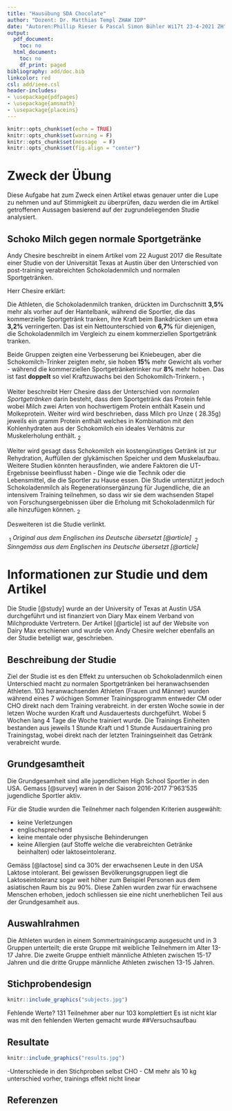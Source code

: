 ```yaml
---
title: "Hausübung SDA Chocolate"
author: "Dozent: Dr. Matthias Templ ZHAW IDP"
date: "Autoren:Phillip Rieser & Pascal Simon Bühler Wi17t 23-4-2021 ZH"
output:
  pdf_document:
    toc: no
  html_document:
    toc: no
    df_print: paged
bibliography: add/doc.bib
linkcolor: red
csl: add/ieee.csl
header-includes:
- \usepackage{pdfpages}
- \usepackage{amsmath}
- \usepackage{placeins}
---
```



```r
knitr::opts_chunk$set(echo = TRUE)
knitr::opts_chunk$set(warning = F)
knitr::opts_chunk$set(message  = F)
knitr::opts_chunk$set(fig.align = "center")
```

# Zweck der Übung

Diese Aufgabe hat zum Zweck einen Artikel etwas genauer unter die Lupe zu nehmen und auf Stimmigkeit zu überprüfen, dazu werden die im Artikel getroffenen Aussagen basierend auf der zugrundeliegenden Studie analysiert.

## Schoko Milch gegen normale Sportgetränke

Andy Chesire beschreibt in einem Artikel vom 22 August 2017 die Resultate einer Studie von der Universität Texas at Austin über den Unterschied von post-training verabreichten Schokoladenmilch und normalen Sportgetränken.

Herr Chesire erklärt:

Die Athleten, die Schokoladenmilch tranken, drückten im Durchschnitt **3,5%** mehr als vorher auf der Hantelbank, während die Sportler, die das kommerzielle Sportgetränk tranken, ihre Kraft beim Bankdrücken um etwa **3,2%** verringerten. Das ist ein Nettounterschied von **6,7%** für diejenigen, die Schokoladenmilch im Vergleich zu einem kommerziellen Sportgetränk tranken.

Beide Gruppen zeigten eine Verbesserung bei Kniebeugen, aber die Schokomilch-Trinker zeigten mehr, sie hoben **15%** mehr Gewicht als vorher - während die kommerziellen Sportgetränketrinker nur **8%** mehr hoben. Das ist fast **doppelt** so viel Kraftzuwachs bei den Schokomilch-Trinkern.$\ _{1}$

Weiter beschreibt Herr Chesire dass der Unterschied von *normalen Sportgetränken* darin besteht, dass dem Sportgetränk das Protein fehle wobei Milch zwei Arten von hochwertigem Protein enthält Kasein und Molkeprotein. Weiter wird wird beschrieben, dass Milch pro Unze ( 28.35g) jeweils ein gramm Protein enthält welches in Kombination mit den Kohlenhydraten aus der Schokomilch ein ideales Verhätnis zur Muskelerholung enthält.$\ _{2}$

Weiter wird gesagt dass Schokomilch ein kostengünstiges Getränk ist zur Rehydration, Auffüllen der glykämischen Speicher und dem Muskelaufbau. Weitere Studien könnten herausfinden, wie andere Faktoren die UT-Ergebnisse beeinflusst haben - Dinge wie die Technik oder die Lebensmittel, die die Sportler zu Hause essen. Die Studie unterstützt jedoch Schokoladenmilch als Regenerationsergänzung für Jugendliche, die an intensivem Training teilnehmen, so dass wir sie dem wachsenden Stapel von Forschungsergebnissen über die Erholung mit Schokoladenmilch für alle hinzufügen können.$\ _{2}$

Desweiteren ist die Studie verlinkt.







$\ _{1}$ *Original aus dem Englischen ins Deutsche übersetzt [@article]*
$\ _{2}$ *Sinngemäss aus dem Englischen ins Deutsche übersetzt [@article]*


\newpage
# Informationen zur Studie und dem Artikel

Die Studie [@study] wurde an der University of Texas at Austin USA durchgeführt und ist finanziert von Diary Max einem Verband von Milchprodukte Vertretern. Der Artikel [@article] ist auf der Website von Dairy Max erschienen und wurde von Andy Chesire welcher ebenfalls an der Studie beteiligt war, geschrieben.







## Beschreibung der Studie
Ziel der Studie ist es den Effekt zu untersuchen ob Schokoladenmilch einen Unterschied macht zu normalen Sportgetränken bei heranwachsenden Athleten.
103 heranwachsenden Athleten (Frauen und Männer) wurden während eines 7 wöchigen Sommer Trainingsprogramm entweder CM oder CHO direkt nach dem Training verabreicht. in der ersten Woche sowie in der letzen Woche wurden Kraft und Ausdauertests durchgeführt. Wobei 5 Wochen lang 4 Tage die Woche trainiert wurde. Die Trainings Einheiten bestanden aus jeweils 1 Stunde Kraft und 1 Stunde Ausdauertraining pro Trainingstag, wobei direkt nach der letzten Trainingseinheit das Getränk verabreicht wurde.



## Grundgesamtheit

Die Grundgesamheit sind alle jugendlichen High School Sportler in den USA. Gemass [@survey] waren in der Saison 2016-2017  7'963'535 jugendliche Sportler aktiv.




Für die Studie wurden die Teilnehmer nach folgenden Kriterien ausgewählt:

* keine Verletzungen
* englischsprechend
* keine mentale oder physische Behinderungen
* keine Allergien (auf Stoffe welche die verabreichten Getränke beinhalten) oder laktoseintoleranz.

Gemäss [@lactose] sind ca 30% der erwachsenen Leute in den USA Laktose intolerant. Bei gewissen Bevölkerungsgruppen liegt die Laktoseintoleranz sogar weit höher zum Beispiel Personen aus dem asiatischen Raum bis zu 90%. Diese Zahlen wurden zwar für erwachsene Menschen erhoben, jedoch schliessen sie eine nicht unerheblichen Teil aus der Grundgesamheit aus.



## Auswahlrahmen 
Die Athleten wurden in einem Sommertrainingscamp ausgesucht und in 3 Gruppen unterteilt; die erste Gruppe mit weibliche Teilnehmern im Alter  13-17 Jahre. Die zweite Gruppe enthielt männliche Athleten zwischen 15-17 Jahren und die dritte Gruppe männliche Athleten zwischen 13-15 Jahren.


## Stichprobendesign



```r

knitr::include_graphics("subjects.jpg")
```


Fehlende Werte? 131 Teilnehmer aber nur 103 komplettiert
Es ist nicht klar was mit den fehlenden Werten gemacht wurde
##Versuchsaufbau





## Resultate

```r

knitr::include_graphics("results.jpg")
```

-Unterschiede in den Stichproben selbst CHO - CM mehr als 10 kg unterschied vorher, trainings effekt nicht linear

\newpage

## Referenzen

::: {#refs}
:::
